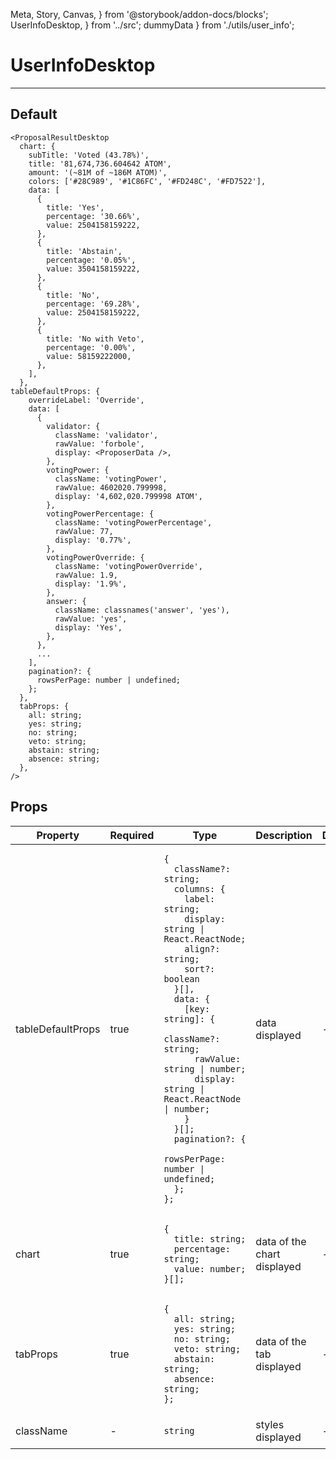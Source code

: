   Meta, Story, Canvas,
} from '@storybook/addon-docs/blocks';
  UserInfoDesktop,
} from '../src';
  dummyData
} from './utils/user_info';

<Meta title="UserInfoDesktop" component={UserInfoDesktop} />

# UserInfoDesktop
---

## Default
<Canvas>
  <Story name="Default">
    <UserInfoDesktop
      {...dummyData}
    />
  </Story>
</Canvas>

```
<ProposalResultDesktop
  chart: {
    subTitle: 'Voted (43.78%)',
    title: '81,674,736.604642 ATOM',
    amount: '(~81M of ~186M ATOM)',
    colors: ['#28C989', '#1C86FC', '#FD248C', '#FD7522'],
    data: [
      {
        title: 'Yes',
        percentage: '30.66%',
        value: 2504158159222,
      },
      {
        title: 'Abstain',
        percentage: '0.05%',
        value: 3504158159222,
      },
      {
        title: 'No',
        percentage: '69.28%',
        value: 2504158159222,
      },
      {
        title: 'No with Veto',
        percentage: '0.00%',
        value: 58159222000,
      },
    ],
  },
tableDefaultProps: {
    overrideLabel: 'Override',
    data: [
      {
        validator: {
          className: 'validator',
          rawValue: 'forbole',
          display: <ProposerData />,
        },
        votingPower: {
          className: 'votingPower',
          rawValue: 4602020.799998,
          display: '4,602,020.799998 ATOM',
        },
        votingPowerPercentage: {
          className: 'votingPowerPercentage',
          rawValue: 77,
          display: '0.77%',
        },
        votingPowerOverride: {
          className: 'votingPowerOverride',
          rawValue: 1.9,
          display: '1.9%',
        },
        answer: {
          className: classnames('answer', 'yes'),
          rawValue: 'yes',
          display: 'Yes',
        },
      },
      ...
    ],
    pagination?: {
      rowsPerPage: number | undefined;
    };
  },
  tabProps: {
    all: string;
    yes: string;
    no: string;
    veto: string;
    abstain: string;
    absence: string;
  },
/>
```

## Props
<table>
<thead>
  <tr>
    <th>Property</th>
    <th>Required</th>
    <th>Type</th>
    <th>Description</th>
    <th>Default</th>
  </tr>
  </thead>
  <tbody>
    <tr>
      <td>tableDefaultProps</td>
      <td>true</td>
      <td>

```
{
  className?: string;
  columns: {
    label: string;
    display: string | React.ReactNode;
    align?: string;
    sort?: boolean
  }[],
  data: {
    [key: string]: {
      className?: string;
      rawValue: string | number;
      display: string | React.ReactNode | number;
    }
  }[];
  pagination?: {
    rowsPerPage: number | undefined;
  };
};
```

  </td>
    <td>data displayed</td>
    <td>-</td>
  </tr>
    <tr>
      <td>chart</td>
      <td>true</td>
      <td>

```
{
  title: string;
  percentage: string;
  value: number;
}[];
```

  </td>
    <td>data of the chart displayed</td>
    <td>-</td>
  </tr>
    <tr>
      <td>tabProps</td>
      <td>true</td>
      <td>

```
{
  all: string;
  yes: string;
  no: string;
  veto: string;
  abstain: string;
  absence: string;
};
```

  </td>
    <td>data of the tab displayed</td>
    <td>-</td>
  </tr>
  <tr>
    <td>className</td>
    <td>-</td>
    <td>

`string`

  </td>
    <td>styles displayed</td>
    <td>-</td>
  </tr>
  </tbody>
</table>
<br/>